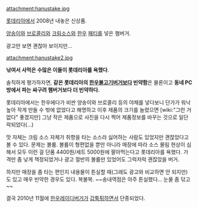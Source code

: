 attachment:hanustake.jpg

[[롯데리아]]에서 2008년 내놓은 신상품.

[[양송이]]와 [[브로콜리]]와 [[크림소스]]와 [[한우]] [[패티]]를 넣은 햄버거.

광고만 보면 괜찮아 보이지만...

attachment:hanustake2.jpg

'''낚여서 사먹은 수많은 이들이 롯데리아를 욕했다'''.

솔직하게 평가하자면, '''같은 롯데리아의 [[한우불고기버거]]보다 빈약함'''은 물론이고 '''동네 PC방에서 파는 싸구려 햄버거보다 더 빈약하다.'''

롯데리아에서는 한우에다가 비싼 양송이와 브로콜리 등의 야채를 넣다보니 단가가 워낙 높아 작게 만들 수 밖에 없었다고 해명하고 이후 제품의 크기를 늘렸으면 [wiki:"그런 거 없다" 좋겠지만] 그냥 작은 제품으로 사진을 다시 찍어 제품정보를 바꾸는 것으로 일단락되었다(...)

맛 자체는 크림 소스 자체가 취향을 타는 소스라 싫어하는 사람도 있었지만 괜찮았다고 볼 수 있다. 문제는 볼륨. 볼륨이 형편없을 뿐만 아니라 매장에 따라 소스 몰림 현상이 심해서 모두 이런 걸 단품 4400원/세트 5000원에 팔아먹는다고 롯데리아를 욕했다. 가격만 좀 낮게 책정되었거나 광고 절반의 볼륨만 있었어도 그럭저럭 괜찮았을 버거. 

하지만 매장을 좀 타는 편인지 내용물이 튼실할 때(그래도 광고와 비교하면 안 되지만)도 있고 매우 빈약한 경우도 있다. 복불복. ~~송내역점은 아주 튼실했다... 눈물 좀 닦고~~

결국 2010년 11월에 [[한우레이디버거]]가 [[갑툭튀]]하면서 단종되었다.

